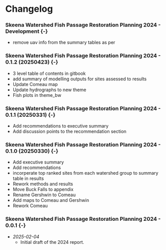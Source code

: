 # Changelog {-}

### Skeena Watershed Fish Passage Restoration Planning 2024 - Development {-} {-}

  - remove uav info from the summary tables as per 


### Skeena Watershed Fish Passage Restoration Planning 2024 - 0.1.2 (20250423) {-} {-}
  - 3 level table of contents in gitbook
  - add summary of modelling outputs for sites assessed to results
  - Update Comeau map
  - Update hydrographs to new theme
  - Fish plots in theme_bw


### Skeena Watershed Fish Passage Restoration Planning 2024 - 0.1.1 (20250331) {-} {-}
  - Add recommendations to executive summary
  - Add discussion points to the recommendation section


### Skeena Watershed Fish Passage Restoration Planning 2024 - 0.1.0 (20250330) {-} {-}

  - Add executive summary
  - Add recommendations
  - incorperate top ranked sites from each watershed group to summary table in results
  - Rework methods and results
  - Move Buck Falls to appendix
  - Rename Gershwin to Comeau
  - Add maps to Comeau and Gershwin
  - Rework Comeau

### Skeena Watershed Fish Passage Restoration Planning 2024 - 0.0.1 {-} {-}

- *2025-02-04*  
  - Initial draft of the 2024 report.
